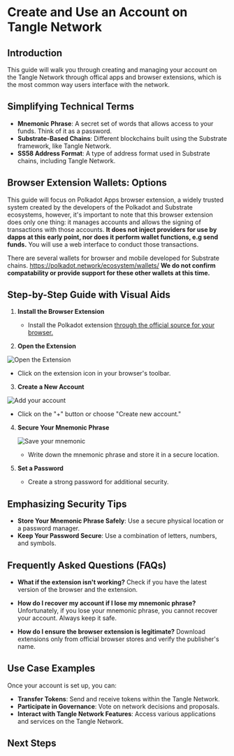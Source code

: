 
# Create and Use an Account on Tangle Network

## Introduction

This guide will walk you through creating and managing your account on the Tangle Network through offical apps and browser extensions, which is the most common way users interface with the network.

## Simplifying Technical Terms

- **Mnemonic Phrase**: A secret set of words that allows access to your funds. Think of it as a password.
- **Substrate-Based Chains**: Different blockchains built using the Substrate framework, like Tangle Network.
- **SS58 Address Format**: A type of address format used in Substrate chains, including Tangle Network.

## Browser Extension Wallets: Options

This guide will focus on Polkadot Apps browser extension, a widely trusted system created by the developers of the Polkadot and Substrate ecosystems, however, it's important to note that this browser extension does only one thing: it manages accounts and allows the signing of transactions with those accounts. **It does not inject providers for use by dapps at this early point, nor does it perform wallet functions, e.g send funds.** You will use a web interface to conduct those transactions.

There are several wallets for browser and mobile developed for Substrate chains.
https://polkadot.network/ecosystem/wallets/
**We do not confirm compatability or provide support for these other wallets at this time.**

## Step-by-Step Guide with Visual Aids

1. **Install the Browser Extension**

   - Install the Polkadot extension [through the official source for your browser.](https://polkadot.js.org/extension/)

2. **Open the Extension**

![Open the Extension](/postInstall.png)

- Click on the extension icon in your browser's toolbar.

3. **Create a New Account**

![Add your account](/addAccount.png)

- Click on the "+" button or choose "Create new account."

4. **Secure Your Mnemonic Phrase**

   ![Save your mnemonic](/mnemonic.png)

   - Write down the mnemonic phrase and store it in a secure location.

5. **Set a Password**
   - Create a strong password for additional security.

## Emphasizing Security Tips

- **Store Your Mnemonic Phrase Safely**: Use a secure physical location or a password manager.
- **Keep Your Password Secure**: Use a combination of letters, numbers, and symbols.

## Frequently Asked Questions (FAQs)

- **What if the extension isn't working?**
  Check if you have the latest version of the browser and the extension.

- **How do I recover my account if I lose my mnemonic phrase?**
  Unfortunately, if you lose your mnemonic phrase, you cannot recover your account. Always keep it safe.

- **How do I ensure the browser extension is legitimate?**
  Download extensions only from official browser stores and verify the publisher's name.

## Use Case Examples

Once your account is set up, you can:

- **Transfer Tokens**: Send and receive tokens within the Tangle Network.
- **Participate in Governance**: Vote on network decisions and proposals.
- **Interact with Tangle Network Features**: Access various applications and services on the Tangle Network.

## Next Steps

<CommonActions />
